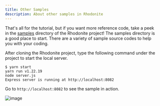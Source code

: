 ```yaml
---
title: Other Samples
description: About other samples in Rhodonite
---
```



<DocLayout>

That's all for the tutorial, but if you want more reference code, take a peek in the [samples](https://github.com/actnwit/RhodoniteTS/tree/main/samples) directory of the Rhodonite project! The samples directory is a good place to start. There are a variety of sample source codes to help you with your coding.

After cloning the Rhodonite project, type the following command under the project to start the local server.

```
$ yarn start
yarn run v1.22.19
node server.js
Express server is running at http://localhost:8082
```

Go to `http://localhost:8082` to see the sample in action.

![image](https://github.com/actnwit/RhodoniteTS/assets/3821214/12a85a79-0cf9-4cc7-b9f9-050c05f3f012)

</DocLayout>
